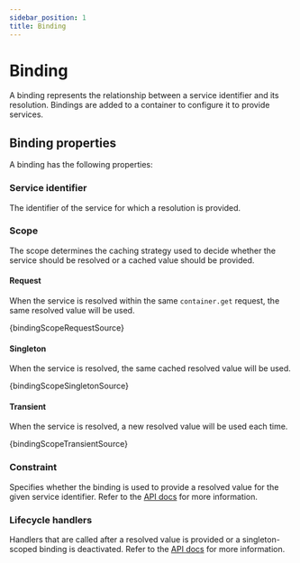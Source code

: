 ```yaml
---
sidebar_position: 1
title: Binding
---
```


# Binding

A binding represents the relationship between a service identifier and its resolution. Bindings are added to a container to configure it to provide services.

## Binding properties

A binding has the following properties:

### Service identifier

The identifier of the service for which a resolution is provided.

### Scope

The scope determines the caching strategy used to decide whether the service should be resolved or a cached value should be provided.

#### Request

When the service is resolved within the same `container.get` request, the same resolved value will be used.

<CodeBlock language="ts">{bindingScopeRequestSource}</CodeBlock>

#### Singleton

When the service is resolved, the same cached resolved value will be used.

<CodeBlock language="ts">{bindingScopeSingletonSource}</CodeBlock>

#### Transient

When the service is resolved, a new resolved value will be used each time.

<CodeBlock language="ts">{bindingScopeTransientSource}</CodeBlock>

### Constraint

Specifies whether the binding is used to provide a resolved value for the given service identifier. Refer to the [API docs](/docs/api/binding-syntax#bindingwhensyntax) for more information.

### Lifecycle handlers

Handlers that are called after a resolved value is provided or a singleton-scoped binding is deactivated. Refer to the [API docs](/docs/api/binding-syntax#bindingonsyntax) for more information.
